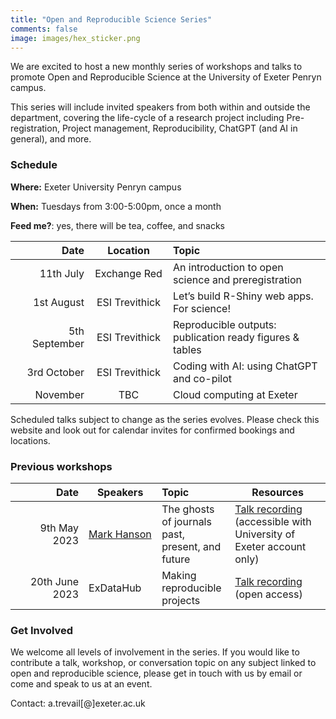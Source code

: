 ```yaml
---
title: "Open and Reproducible Science Series"
comments: false
image: images/hex_sticker.png
---
```


We are excited to host a new monthly series of workshops and talks to promote Open and Reproducible Science at the University of Exeter Penryn campus.

This series will include invited speakers from both within and outside the department, covering the life-cycle of a research project including Pre-registration, Project management, Reproducibility, ChatGPT (and AI in general), and more.

### Schedule

**Where:** Exeter University Penryn campus

**When:** Tuesdays from 3:00-5:00pm, once a month

**Feed me?**: yes, there will be tea, coffee, and snacks

|          Date |          Location           | Topic                                                    |
|-----------------:|:----------------:|:-----------------------------------|
|     11th July |        Exchange Red         | An introduction to open science and preregistration      |
|    1st August |       ESI Trevithick        | Let's build R-Shiny web apps. For science!               |
| 5th September |       ESI Trevithick        | Reproducible outputs: publication ready figures & tables |
|   3rd October |       ESI Trevithick        | Coding with AI: using ChatGPT and co-pilot               |
|      November |             TBC             | Cloud computing at Exeter                                |

Scheduled talks subject to change as the series evolves. Please check this website and look out for calendar invites for confirmed bookings and locations.

### Previous workshops

|         Date | Speakers                                           | Topic                                            | Resources                                                                                                                                                                                                          |
|----------------:|-----------------|:----------------|----------------------|
| 9th May 2023 | [Mark Hanson](https://mahansonresearch.weebly.com) | The ghosts of journals past, present, and future | [Talk recording](https://universityofexeteruk-my.sharepoint.com/:v:/g/personal/a_trevail_exeter_ac_uk/EfDcipY15c9Lg-PSu-MjoXYBdepHh-DYAe-SmXYydCXW9Q?e=FthcAO) (accessible with University of Exeter account only) |
| 20th June 2023 | ExDataHub | Making reproducible projects | [Talk recording](https://1drv.ms/v/s!Arocn6oNy_7VyS_1S_t-VjY-So3k) (open access) |

### Get Involved

We welcome all levels of involvement in the series. If you would like to contribute a talk, workshop, or conversation topic on any subject linked to open and reproducible science, please get in touch with us by email or come and speak to us at an event.

Contact: a.trevail\[\@\]exeter.ac.uk
